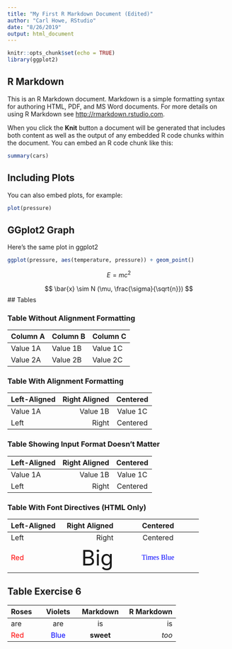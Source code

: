 ```yaml
---
title: "My First R Markdown Document (Edited)"
author: "Carl Howe, RStudio"
date: "8/26/2019"
output: html_document
---
```


```r
knitr::opts_chunk$set(echo = TRUE)
library(ggplot2)
```

## R Markdown

This is an R Markdown document. Markdown is a simple formatting syntax for authoring HTML, PDF, and MS Word documents. For more details on using R Markdown see <http://rmarkdown.rstudio.com>.

When you click the **Knit** button a document will be generated that includes both content as well as the output of any embedded R code chunks within the document. You can embed an R code chunk like this:

```r
summary(cars)
```

## Including Plots

You can also embed plots, for example:

```r
plot(pressure)
```

## GGplot2 Graph

Here's the same plot in ggplot2

```r
ggplot(pressure, aes(temperature, pressure)) + geom_point()
```


$$
E = mc^{2}
$$

$$
\bar{x} \sim N (\mu, \frac{\sigma}{\sqrt{n}})
$$
## Tables

### Table Without Alignment Formatting

| Column A  | Column B  | Column C  |
|-----------|-----------|-----------|
| Value 1A  | Value 1B  | Value 1C  |
| Value 2A  | Value 2B  | Value 2C  |

### Table With Alignment Formatting

| Left-Aligned | Right Aligned | Centered   |
|:-------------|--------------:|:----------:|
| Value 1A     | Value 1B      | Value 1C   |
| Left          | Right        | Centered   |

### Table Showing Input Format Doesn't Matter

| Left-Aligned | Right Aligned | Centered |
|:-|-:|:-:|
|Value 1A|Value 1B|Value 1C|
|Left|Right|Centered|

### Table With Font Directives (HTML Only)

| Left-Aligned | Right Aligned | Centered |
|:-|-:|:-:|
|Left|Right|Centered|
|<font color="red">Red</font>|<font size="10pt">Big</font>|<font 
face="times" color="blue">Times Blue</font>|

## Table Exercise 6

| Roses | Violets | Markdown | R Markdown |
|:------|:-------:|:--------:|-----------:|
| are   |   are   |    is    |     is     |
|<font color="red">Red</font>|<font color="blue">Blue</font>|**sweet**|_too_|
